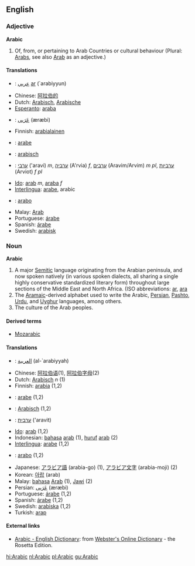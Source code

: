 ==English==
===Adjective===
'''Arabic'''

# Of, from, or pertaining to Arab Countries or cultural behaviour (Plural: [[Arabs]], see also [[Arab]] as an adjective.)

====Translations====
*{{ar}}: [[عربي]] [[:ar:عربي|ar]] (`arabiyyun)
*Chinese: [[阿拉伯的]]
*Dutch: [[Arabisch]], [[Arabische]]
*[[Esperanto]]: [[araba]]
*{{fa}}: [[عَرَبی]] (æræbi)
*Finnish: [[arabialainen]]
*{{fr}}: [[arabe]]
*{{de}}: [[arabisch]]
*{{he}}: [[ערבי]] ('aravi) ''m'', [[ערביה]] (A'rvia) ''f'', [[ערבים]] (Aravim/Arvim) ''m pl'', [[ערביות]] (Arviot) ''f pl''
*[[Ido]]: [[arab]] ''m'', [[araba]] ''f''
*[[Interlingua]]: [[arabe]], arabic
*{{it}}: [[arabo]]
*Malay: [[Arab]]
*Portuguese: [[árabe]]
*Spanish: [[árabe]]
*Swedish: [[arabisk]]

===Noun===
'''Arabic'''

# A major [[Semitic]] language originating from the Arabian peninsula, and now spoken natively (in various spoken dialects, all sharing a single highly conservative standardized literary form) throughout large sections of the Middle East and North Africa. (ISO abbreviations: [[ar]], [[ara]]
# The [[Aramaic]]-derived alphabet used to write the Arabic, [[Persian]], [[Pashto]], [[Urdu]], and [[Uyghur]] languages, among others.
# The culture of the Arab peoples.

====Derived terms====
*[[Mozarabic]]

====Translations====
*{{ar}}: [[العربية]] (al-`arabiyyah)
*Chinese: [[阿拉伯语]](1), [[阿拉伯字母]](2)
*Dutch: [[Arabisch]] ''n'' (1)
*Finnish: [[arabia]] (1,2)
*{{fr}}: [[arabe]] (1,2)
*{{de}}: [[Arabisch]] (1,2)
*{{he}}: [[ערבית]] ('aravit)
*[[Ido]]: [[arab]] (1,2)
*Indonesian: [[bahasa]] [[arab]] (1), [[huruf]] [[arab]] (2)
*[[Interlingua]]: [[arabe]] (1,2)
*{{it}}: [[arabo]] (1,2)
*Japanese: [[アラビア語]] (arabia-go) (1), [[アラビア文字]] (arabia-moji) (2)
*Korean: [[아랍]] (arab)
*Malay: [[bahasa]] [[Arab]] (1), [[Jawi]] (2)
*Persian: [[عَرَبی]] (æræbi)
*Portuguese: [[árabe]] (1,2)
*Spanish: [[árabe]] (1,2)
*Swedish: [[arabiska]] (1,2)
*Turkish: [[arap]]

==== External links====
{{interwiktionary|code=ar}}
*[http://www.websters-online-dictionary.org/definition/Arabic-english/ Arabic - English Dictionary]: from [http://www.websters-online-dictionary.org Webster's Online Dictionary] - the Rosetta Edition.

[[hi:Arabic]]
[[nl:Arabic]]
[[pl:Arabic]]
[[gu:Arabic]]